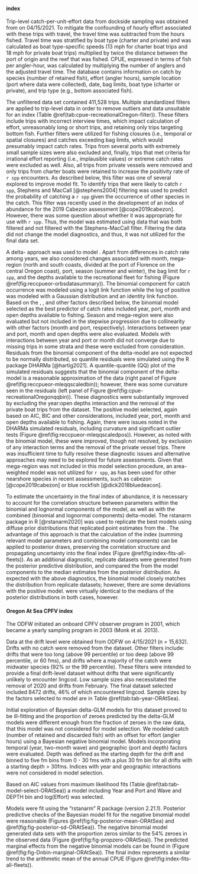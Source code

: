 #### \Glsentrylong{orbs} index

Trip-level catch-per-unit-effort data from \gls{orbs} dockside sampling was
obtained from \gls{odfw} on 04/15/2021. To mitigate the confounding of hourly
effort associated with these trips with travel, the travel time was
subtracted from the hours fished. Travel time was stratified by boat type
(charter and private) and was calculated as boat type-specific speeds (13 mph
for charter boat trips and 18 mph for private boat trips) multiplied by twice
the distance between the port of origin and the reef that was fished. CPUE,
expressed in terms of fish per angler-hour, was calculated by multiplying the
number of anglers and the adjusted travel time. The database contains
information on catch by species (number of retained fish), effort
(angler hours), sample location (port where data were collected), date, bag
limits, boat type (charter or private), and trip type (e.g., bottom
associated fish).

The unfiltered data set contained 411,528 trips. Multiple standardized filters
are applied to \gls{orbs} trip-level data in order to remove outliers and
data unsuitable for an index (Table \@ref(tab:cpue-recreationalOregon-filter)).
These filters include trips with incorrect interview times, which impact
calculation of effort, unreasonably long or short trips, and retaining only
trips targeting bottom fish. Further filters were utilized for fishing closures
(i.e., temporal or spatial closures) and catches exceeding bag limits, which
would presumably impact catch rates. Trips from several ports with extremely
small sample sizes were also excluded and, finally, trips that met criteria
for irrational effort reporting (i.e., implausible values) or extreme catch
rates were excluded as well. Also, all trips from private vessels were removed
and only trips from charter boats were retained to increase the positivity
rate of `r spp` encounters.
As described below, this filter was one of several explored to
improve model fit. To identify trips that were likely to catch `r spp`,
Stephens and MacCall [@stephens2004] filtering was used to
predict the probability of catching a
`r spp` given the occurrence of other species in the catch.
This filter was recently used in the development of an
\gls{orbs} \gls{cpue} index of abundance for
the 2019 Cabezon assessment [@cope2019cabezon]. However, there was some
question about whether it was appropriate for use with `r spp`.
Thus, the model was estimated using data that was both filtered and
not filtered with the Stephens-MacCall filter.
Filtering the data did not change the model diagnostics, and thus, it
was not utilized for the final data set.

A delta-\gls{glm} approach was used to model \gls{cpue}. Apart
from differences in catch rate among years, we also considered changes
associated with month, mega-region (north and south coasts, divided at the
port of Florence on the central Oregon coast), port, season (summer and
winter), the bag limit for `r spp`, and the depths available to the
recreational fleet for fishing (Figure \@ref(fig:reccpueor-orbsdatasummary)). The binomial
component for catch occurrence was modeled using a logit link function while
the log of positive \gls{cpue} was modeled with a Gaussian distribution and an
identity link function. Based on the \gls{aic}, \gls{bic}, and other factors described
below, the binomial model selected as the best predictor of \gls{orbs} catch
rates included year, port, month and open depths available to fishing.
<!-- to do - make the table of model selection for ORBS
(Table \@ref(tab:OR_ORBS_CPUE_model_selection)).
-->
Season and mega-region were also
evaluated but not included in the stepwise progression due to collinearity
with other factors (month and port, respectively). Interactions between year
and port, month and open depths were also evaluated.  Models with
interactions between year and port or month did not converge due to missing
trips in some strata and these were excluded from consideration.  Residuals
from the binomial component of the delta-model are not expected to be
normally distributed, so quantile residuals were simulated using the R
package DHARMa [@hartig2021]. A quantile-quantile (QQ) plot of the simulated
residuals suggests that the binomial component of the delta-model is a
reasonable approximation of the data (right panel of Figure \@ref(fig:reccpueor-mleqqscaledbin));
however, there was some curvature seen in the residuals
(left panel of Figure \@ref(fig:cpue-recreationalOregonqqbin)).
These diagnostics were
substantially improved by excluding the year:open depths interaction and the
removal of the private boat trips from the dataset. The positive model
selected, again based on AIC, BIC and other considerations, included year,
port, month and open depths available to fishing.
<!--
(Table \@ref(tab:OR_ORBS_CPUE_model_selection)).
-->
Again, there were issues noted in
the DHARMa simulated residuals, including curvature and significant outlier
tests (Figure \@ref(fig:reccpueor-mleqqscaledpos)).
However, as noted with the binomial
model, these were improved, though not resolved, by exclusion of
any interaction terms and the removal of the private vessel trips. There was
insufficient time to fully resolve these diagnostic issues and alternative
approaches may need to be explored for future assessments. Given that
mega-region was not included in this model selection procedure, an
area-weighted model was not utilized for `r spp`, as has been used for other
nearshore species in recent assessments, such as cabezon [@cope2019cabezon]
or blue rockfish [@dick2018bluedeacon].

To estimate the uncertainty in the final index of abundance, it is necessary
to account for the correlation structure between parameters within the
binomial and lognormal components of the model, as well as with the combined
(binomial and lognormal components) delta-model.
The rstanarm package in R [@rstanarm2020]
was used to replicate the best models using diffuse prior distributions that
replicated point estimates from the \gls{mle}. The advantage of
this approach is that the calculation of the index (summing relevant model
parameters and combining model components) can be applied to posterior draws,
preserving the correlation structure and propagating uncertainty into the
final index (Figure \@ref(fig:index-fits-all-fleets)). As an
additional diagnostic, replicate datasets were generated from the posterior
predictive distribution, and compared the \glspl{mle}
from the model components to the median estimates from the posterior
distribution. As expected with the above diagnostics, the binomial model
closely matches the distribution from replicate datasets; however, there are
some deviations with the positive model. \Gls{mle} were virtually identical to the
medians of the posterior distributions in both cases, however.

#### Oregon At Sea CPFV index

The ODFW initiated an onboard CPFV observer program in 2001, which
became a yearly sampling program in 2003 (Monk et al. 2013).

Data at the drift level were obtained from ODFW on 4/15/2021 (n =
15,632). Drifts with no catch were
removed from the dataset. Other filters include: drifts that were too
long (above 99 percentile) or too deep (above 99 percentile, or 60 fms),
and drifts where a majority of the catch were midwater species (92% or
the 99 percentile). These filters were intended to provide a final
drift-level dataset without drifts that were significantly unlikely to
encounter lingcod. Low sample sizes also necessitated the removal of
2020 and drifts from February. The final dataset selected included
8472 drifts,
46\% of
which encountered lingcod. Sample sizes by the factors selected to model
are in Table \@ref(tab:tab-year-ORAtSea).

Initial exploration of Bayesian delta-GLM models for this dataset proved
to be ill-fitting and the proportion of zeroes predicted by the
delta-GLM models were different enough from the fraction of zeroes in
the raw data, that this model was not considered for model selection. We
modeled catch (number of retained and discarded fish) with an offset for
effort (angler hours) using a Bayesian negative binomial model. Models
incorporating temporal (year, two-month wave) and geographic (port and
depth) factors were evaluated. Depth was defined as the starting depth
for the drift and binned to five fm bins from 0 - 30 fms with a plus 30
fm bin for all drifts with a starting depth \> 30fms. Indices with year
and geographic interactions were not considered in model selection.

Based on AIC values from maximum likelihood fits (Table
\@ref(tab:tab-model-select-ORAtSea)) a model including
Year and Port and Wave and DEPTH bin and log(Effort) was selected.

Models were fit using the "rstanarm" R package (version 2.21.1).
Posterior predictive checks of the Bayesian model fit for the negative
binomial model were reasonable (Figures
\@ref(fig:fig-posterior-mean-ORAtSea) and
\@ref(fig:fig-posterior-sd-ORAtSea)). The negative binomial model
generated data sets with the proportion zeros similar to the
54\%
zeroes in the observed data (Figure \@ref(fig:fig-propzero-ORAtSea)).
The predicted marginal effects from the negative binomial models can be
found in (Figure \@ref(fig:fig-Dnbin-marginal-ORAtSea)). The final index represents a similar trend to the
arithmetic mean of the annual CPUE (Figure \@ref(fig:index-fits-all-fleets)).


